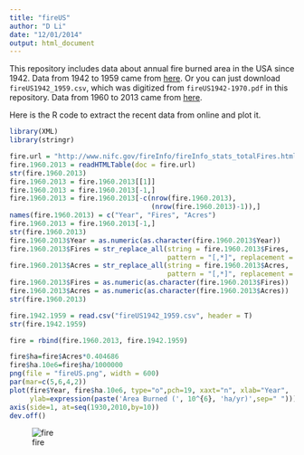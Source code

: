 ```yaml
---
title: "fireUS"
author: "D Li"
date: "12/01/2014"
output: html_document
---
```


This repository includes data about annual fire burned area in the USA since 1942. Data from 1942 to 1959 came from [here](http://www.census.gov/prod/www/statistical_abstract.html). Or you can just download `fireUS1942_1959.csv`, which was digitized from `fireUS1942-1970.pdf` in this repository. Data from 1960 to 2013 came from [here](http://www.nifc.gov/fireInfo/fireInfo_stats_totalFires.html).

Here is the R code to extract the recent data from online and plot it.
```r
library(XML)
library(stringr)

fire.url = "http://www.nifc.gov/fireInfo/fireInfo_stats_totalFires.html"
fire.1960.2013 = readHTMLTable(doc = fire.url)
str(fire.1960.2013)
fire.1960.2013 = fire.1960.2013[[1]]
fire.1960.2013 = fire.1960.2013[-1,]
fire.1960.2013 = fire.1960.2013[-c(nrow(fire.1960.2013), 
                                   (nrow(fire.1960.2013)-1)),]
names(fire.1960.2013) = c("Year", "Fires", "Acres")
fire.1960.2013 = fire.1960.2013[-1,]
str(fire.1960.2013)
fire.1960.2013$Year = as.numeric(as.character(fire.1960.2013$Year))
fire.1960.2013$Fires = str_replace_all(string = fire.1960.2013$Fires, 
                                       pattern = "[,*]", replacement = "")
fire.1960.2013$Acres = str_replace_all(string = fire.1960.2013$Acres, 
                                       pattern = "[,*]", replacement = "")
fire.1960.2013$Fires = as.numeric(as.character(fire.1960.2013$Fires))
fire.1960.2013$Acres = as.numeric(as.character(fire.1960.2013$Acres))
str(fire.1960.2013)

fire.1942.1959 = read.csv("fireUS1942_1959.csv", header = T)
str(fire.1942.1959)

fire = rbind(fire.1960.2013, fire.1942.1959)

fire$ha=fire$Acres*0.404686
fire$ha.10e6=fire$ha/1000000
png(file = "fireUS.png", width = 600)
par(mar=c(5,6,4,2))
plot(fire$Year, fire$ha.10e6, type="o",pch=19, xaxt="n", xlab="Year", 
     ylab=expression(paste('Area Burned (', 10^{6}, 'ha/yr)',sep=" ")))
axis(side=1, at=seq(1930,2010,by=10))
dev.off()
```
![fire](fireUS.png)
